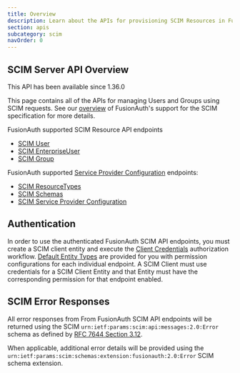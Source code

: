 ```yaml
---
title: Overview
description: Learn about the APIs for provisioning SCIM Resources in FusionAuth using a SCIM Client.
section: apis
subcategory: scim
navOrder: 0
---
```


<EnterprisePlanBlurb />

## SCIM Server API Overview

<Aside type="version">
This API has been available since 1.36.0
</Aside>

This page contains all of the APIs for managing Users and Groups using SCIM requests. See our [overview](/docs/lifecycle/migrate-users/scim/scim) of FusionAuth's support for the SCIM specification for more details.

FusionAuth supported SCIM Resource API endpoints

* [SCIM User](/docs/apis/scim/scim-user)
* [SCIM EnterpriseUser](/docs/apis/scim/scim-enterprise-user)
* [SCIM Group](/docs/apis/scim/scim-group)

FusionAuth supported [Service Provider Configuration](/docs/apis/scim/scim-service-provider) endpoints:

* [SCIM ResourceTypes](/docs/apis/scim/scim-service-provider#retrieve-resource-types)
* [SCIM Schemas](/docs/apis/scim/scim-service-provider#retrieve-schemas)
* [SCIM Service Provider Configuration](/docs/apis/scim/scim-service-provider#retrieve-service-provider-configuration)

## Authentication

In order to use the authenticated FusionAuth SCIM API endpoints, you must create a SCIM client entity and execute the [Client Credentials](/docs/apis/authentication#client-credentials) authorization workflow. [Default Entity Types](/docs/get-started/core-concepts/entity-management#scim-configuration) are provided for you with permission configurations for each individual endpoint. A SCIM Client must use credentials for a SCIM Client Entity and that Entity must have the corresponding permission for that endpoint enabled.

## SCIM Error Responses

All error responses from From FusionAuth SCIM API endpoints will be returned using the SCIM `urn:ietf:params:scim:api:messages:2.0:Error` schema as defined by [RFC 7644 Section 3.12](https://datatracker.ietf.org/doc/html/rfc7644#section-3.12).

<JSON title="Example SCIM error response" src="scim/scim-error-response.json" />

When applicable, additional error details will be provided using the `urn:ietf:params:scim:schemas:extension:fusionauth:2.0:Error` SCIM schema extension.

<JSON title="Example SCIM Error Response with FusionAuth custom extension schema" src="scim/scim-extended-error-response.json" />
